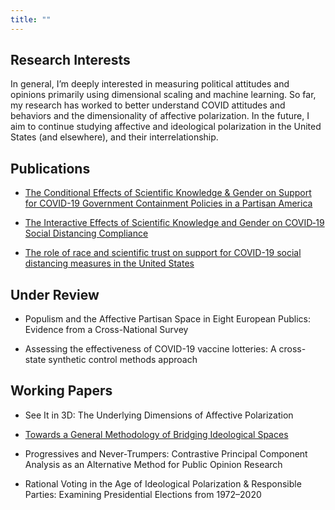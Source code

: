 ```yaml
---
title: ""
---
```


## Research Interests

In general, I'm deeply interested in measuring political attitudes and opinions primarily using dimensional scaling and machine learning. So far, my research has worked to better understand COVID attitudes and behaviors and the dimensionality of affective polarization. In the future, I aim to continue studying affective and ideological polarization in the United States (and elsewhere), and their interrelationship.


## Publications

- [The Conditional Effects of Scientific Knowledge & Gender on Support for COVID-19 Government Containment Policies in a Partisan America](https://www.cambridge.org/core/journals/politics-and-gender/article/conditional-effect-of-scientific-knowledge-and-gender-on-support-for-covid19-government-containment-policies-in-a-partisan-america/C4AEB27D4046433749A883941AC74809)

- [The Interactive Effects of Scientific Knowledge and Gender on COVID‐19 Social Distancing Compliance](https://onlinelibrary.wiley.com/doi/full/10.1111/ssqu.12894?casa_token=6e7Z-ZCUfysAAAAA%3A7yZfCaBB6TX6sbWXZlMGrZmmcDZlneO3w7sWqCka2PjzZCXBlOI7ghtgfxdz9DOPDZVwhv7wRajHJfi4)

- [The role of race and scientific trust on support for COVID-19 social distancing measures in the United States](https://journals.plos.org/plosone/article?id=10.1371/journal.pone.0254127)


## Under Review

- Populism and the Affective Partisan Space in Eight European Publics: Evidence from a Cross-National Survey

- Assessing the effectiveness of COVID-19 vaccine lotteries: A cross-state synthetic control methods approach

## Working Papers

- See It in 3D: The Underlying Dimensions of Affective Polarization

- [Towards a General Methodology of Bridging Ideological Spaces](https://www.researchgate.net/publication/343736604_Towards_a_General_Methodology_of_Bridging_Ideological_Spaces)

- Progressives and Never-Trumpers: Contrastive Principal Component Analysis as an Alternative Method for Public Opinion Research

- Rational Voting in the Age of Ideological Polarization & Responsible Parties: Examining Presidential Elections from 1972–2020